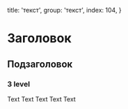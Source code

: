 
  title: 'текст',
  group: 'текст',
  index: 104,
}

# Заголовок
## Подзаголовок
### 3 level
Text Text Text Text Text

